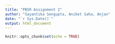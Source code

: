 ---
title: "PBSR Assignment 2"
author: "Sayantika Sengupta, Aniket Saha, Anjan"
date: "`r Sys.Date()`"
output: html_document
---

```{r setup, include=FALSE}
knitr::opts_chunk$set(echo = TRUE)
```

